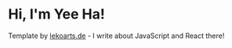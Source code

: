 # Hi, I'm Yee Ha!

Template by [lekoarts.de](https://www.lekoarts.de?utm_source=cara&utm_medium=Starter) - I write about JavaScript and React there!
